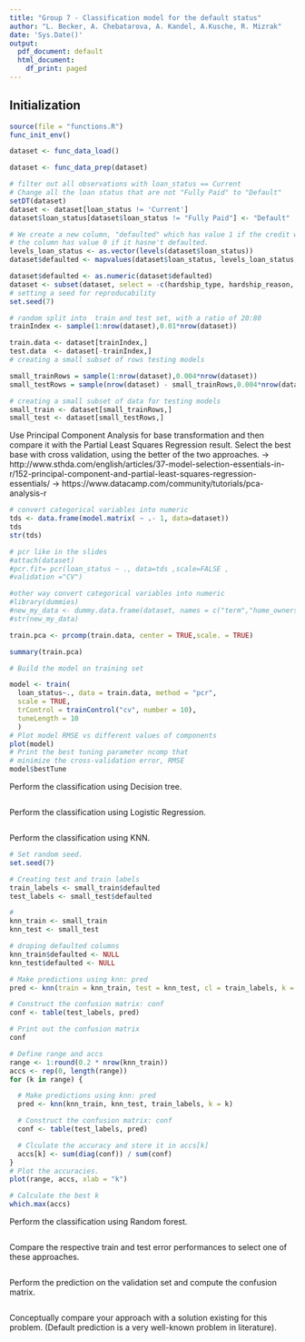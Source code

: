 ```yaml
---
title: "Group 7 - Classification model for the default status"
author: "L. Becker, A. Chebatarova, A. Kandel, A.Kusche, R. Mizrak"
date: 'Sys.Date()'
output:
  pdf_document: default
  html_document:
    df_print: paged
---
```


## Initialization

```r
source(file = "functions.R")
func_init_env()
```

```r
dataset <- func_data_load()
```

```r
dataset <- func_data_prep(dataset)
```

```r
# filter out all observations with loan_status == Current
# Change all the loan status that are not "Fully Paid" to "Default"
setDT(dataset)
dataset <- dataset[loan_status != 'Current']
dataset$loan_status[dataset$loan_status != "Fully Paid"] <- "Default"
```
```r
# We create a new column, "defaulted" which has value 1 if the credit was defaulted.
# the column has value 0 if it hasne't defaulted.
levels_loan_status <- as.vector(levels(dataset$loan_status))
dataset$defaulted <- mapvalues(dataset$loan_status, levels_loan_status, c(0,0,1,0,0,0,0,0,0))
```


```r
dataset$defaulted <- as.numeric(dataset$defaulted)
dataset <- subset(dataset, select = -c(hardship_type, hardship_reason, hardship_status, hardship_loan_status,settlement_status, verification_status_joint, hardship_flag, disbursement_method, debt_settlement_flag, application_type, purpose, pymnt_plan, loan_status, verification_status, home_ownership, initial_list_status, term))
# setting a seed for reproducability
set.seed(7)

# random split into  train and test set, with a ratio of 20:80
trainIndex <- sample(1:nrow(dataset),0.01*nrow(dataset))

train.data <- dataset[trainIndex,]
test.data  <- dataset[-trainIndex,]
# creating a small subset of rows testing models

small_trainRows = sample(1:nrow(dataset),0.004*nrow(dataset))
small_testRows = sample(nrow(dataset) - small_trainRows,0.004*nrow(dataset))

# creating a small subset of data for testing models
small_train <- dataset[small_trainRows,]
small_test <- dataset[small_testRows,]
```

Use Principal Component Analysis for base transformation and then compare it with the Partial Least Squares Regression result. Select the best base with cross validation, using the better of the two approaches. 
-> http://www.sthda.com/english/articles/37-model-selection-essentials-in-r/152-principal-component-and-partial-least-squares-regression-essentials/
-> https://www.datacamp.com/community/tutorials/pca-analysis-r
```r
# convert categorical variables into numeric                   
tds <- data.frame(model.matrix( ~ .- 1, data=dataset)) 
tds
str(tds)

# pcr like in the slides
#attach(dataset)
#pcr.fit= pcr(loan_status ~ ., data=tds ,scale=FALSE ,
#validation ="CV")

#other way convert categorical variables into numeric 
#library(dummies)
#new_my_data <- dummy.data.frame(dataset, names = c("term","home_ownership"))
#str(new_my_data)

train.pca <- prcomp(train.data, center = TRUE,scale. = TRUE)

summary(train.pca)

# Build the model on training set

model <- train(
  loan_status~., data = train.data, method = "pcr",
  scale = TRUE,
  trControl = trainControl("cv", number = 10),
  tuneLength = 10
  )
# Plot model RMSE vs different values of components
plot(model)
# Print the best tuning parameter ncomp that
# minimize the cross-validation error, RMSE
model$bestTune
```
Perform the classification using Decision tree.
```r

```
Perform the classification using Logistic Regression.
```r

```
Perform the classification using KNN.
```r
# Set random seed.
set.seed(7)

# Creating test and train labels
train_labels <- small_train$defaulted
test_labels <- small_test$defaulted

# 
knn_train <- small_train
knn_test <- small_test

# droping defaulted columns
knn_train$defaulted <- NULL
knn_test$defaulted <- NULL

# Make predictions using knn: pred
pred <- knn(train = knn_train, test = knn_test, cl = train_labels, k = 5)

# Construct the confusion matrix: conf
conf <- table(test_labels, pred)

# Print out the confusion matrix
conf

# Define range and accs
range <- 1:round(0.2 * nrow(knn_train))
accs <- rep(0, length(range))
for (k in range) {

  # Make predictions using knn: pred
  pred <- knn(knn_train, knn_test, train_labels, k = k)

  # Construct the confusion matrix: conf
  conf <- table(test_labels, pred)

  # Clculate the accuracy and store it in accs[k]
  accs[k] <- sum(diag(conf)) / sum(conf)
}
# Plot the accuracies.
plot(range, accs, xlab = "k")

# Calculate the best k
which.max(accs)
```
Perform the classification using Random forest.
```r

```
Compare the respective train and test error performances to select one of these approaches.
```r

```

Perform the prediction on the validation set and compute the confusion matrix.
```r

```

Conceptually compare your approach with a solution existing for this problem. (Default
prediction is a very well-known problem in literature).
```r

```
